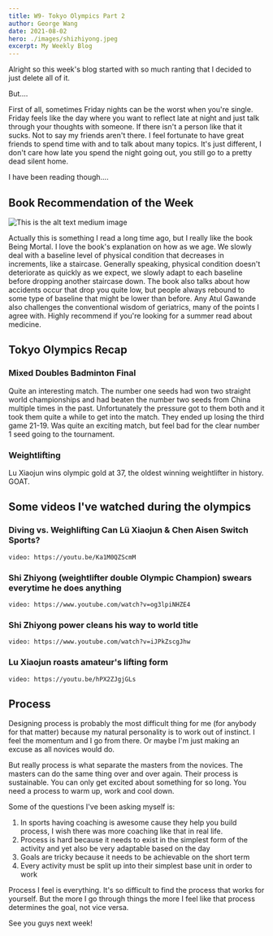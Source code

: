 ```yaml
---
title: W9- Tokyo Olympics Part 2
author: George Wang
date: 2021-08-02
hero: ./images/shizhiyong.jpeg
excerpt: My Weekly Blog
---
```


Alright so this week's blog started with so much ranting that I decided to just delete all of it. 

But....

First of all, sometimes Friday nights can be the worst when you're single. Friday feels like the day where you want to reflect late at night and just talk through your thoughts with someone. If there isn't a person like that it sucks. Not to say my friends aren't there. I feel fortunate to have great friends to spend time with and to talk about many topics. It's just different, I don't care how late you spend the night going out, you still go to a pretty dead silent home.

I have been reading though....

## Book Recommendation of the Week

<div className="Image__Small">
  <img src="./images/beingmortal.jpeg" alt="This is the alt text medium image" />
</div>

Actually this is something I read a long time ago, but I really like the book Being Mortal. I love the book's explanation on how as we age. We slowly deal with a baseline level of physical condition that decreases in increments, like a staircase. Generally speaking, physical condition doesn't deteriorate as quickly as we expect, we slowly adapt to each baseline before dropping another staircase down. The book also talks about how accidents occur that drop you quite low, but people always rebound to some type of baseline that might be lower than before. Any Atul Gawande also challenges the conventional wisdom of geriatrics, many of the points I agree with. Highly recommend if you're looking for a summer read about medicine. 

## Tokyo Olympics Recap

### Mixed Doubles Badminton Final

Quite an interesting match. The number one seeds had won two straight world championships and had beaten the number two seeds from China multiple times in the past. Unfortunately the pressure got to them both and it took them quite a while to get into the match. They ended up losing the third game 21-19. Was quite an exciting match, but feel bad for the clear number 1 seed going to the tournament.

### Weightlifting

Lu Xiaojun wins olympic gold at 37, the oldest winning weightlifter in history. GOAT.

## Some videos I've watched during the olympics

### Diving vs. Weighlifting Can Lü Xiaojun & Chen Aisen Switch Sports?

`video: https://youtu.be/Ka1M0QZScmM`

### Shi Zhiyong (weightlifter double Olympic Champion) swears everytime he does anything

`video: https://www.youtube.com/watch?v=og3lpiNHZE4`

### Shi Zhiyong power cleans his way to world title

`video: https://www.youtube.com/watch?v=iJPkZscgJhw`

### Lu Xiaojun roasts amateur's lifting form

`video: https://youtu.be/hPX2ZJgjGLs`

## Process

Designing process is probably the most difficult thing for me (for anybody for that matter) because my natural personality is to work out of instinct. I feel the momentum and I go from there. Or maybe I'm just making an excuse as all novices would do. 

But really process is what separate the masters from the novices. The masters can do the same thing over and over again. Their process is sustainable. You can only get excited about something for so long. You need a process to warm up, work and cool down.

Some of the questions I've been asking myself is:

1. In sports having coaching is awesome cause they help you build process, I wish there was more coaching like that in real life.
2. Process is hard because it needs to exist in the simplest form of the activity and yet also be very adaptable based on the day
3. Goals are tricky because it needs to be achievable on the short term
4. Every activity must be split up into their simplest base unit in order to work

Process I feel is everything. It's so difficult to find the process that works for yourself. But the more I go through things the more I feel like that process determines the goal, not vice versa.

See you guys next week!